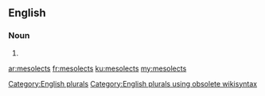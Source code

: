 ==English==

===Noun===
{{head|en}}

# {{plural of|mesolect}}

[[Category:English plurals]][[Category:English plurals using obsolete wikisyntax]]

[[ar:mesolects]]
[[fr:mesolects]]
[[ku:mesolects]]
[[my:mesolects]]